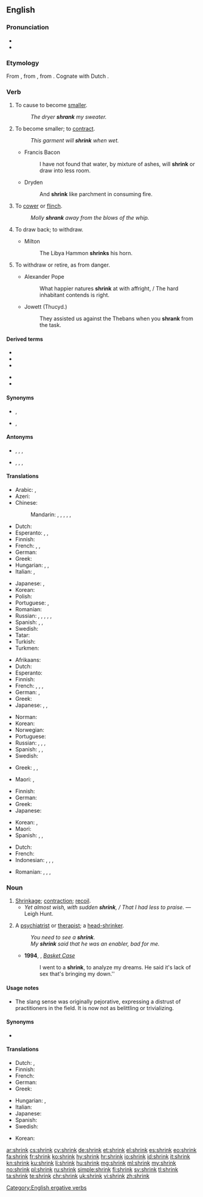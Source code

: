 ==English==

===Pronunciation===
* {{IPA|/ˈʃɹɪŋk/|lang=en}}
* {{rhymes|ɪŋk|lang=en}}

===Etymology===
From {{etyl|enm|en}} {{m|enm|shrinken}}, from {{etyl|ang|en}} {{m|ang|scrincan}}, from {{etyl|gem-pro|en}} {{m|gem-pro|*skrinkwaną}}. Cognate with Dutch {{m|nl|schrinken||to shrink}}.

===Verb===
{{en-verb|shrinks|shrinking|shrank|past2=shrunk|shrunk|past_ptc2=shrunken}}

# {{lb|en|transitive}} To cause to become [[smaller]].
#: ''The dryer '''shrank''' my sweater.''
# {{lb|en|intransitive}} To become smaller; to [[contract]].
#: ''This garment will '''shrink''' when wet.''
#* Francis Bacon
#*: I have not found that water, by mixture of ashes, will '''shrink''' or draw into less room.
#* Dryden
#*: And '''shrink''' like parchment in consuming fire.
# {{lb|en|intransitive}} To [[cower]] or [[flinch]].
#: ''Molly '''shrank''' away from the blows of the whip.''
# {{lb|en|transitive}} To draw back; to withdraw.
#* Milton
#*: The Libya Hammon '''shrinks''' his horn.
# {{lb|en|intransitive|figuratively}} To withdraw or retire, as from danger.
#* Alexander Pope
#*: What happier natures '''shrink''' at with affright, / The hard inhabitant contends is right.
#* Jowett (Thucyd.)
#*: They assisted us against the Thebans when you '''shrank''' from the task.

====Derived terms====
{{der-top}}
* {{l|en|head-shrinker}}
* {{l|en|shrink away}}
* {{l|en|shrink back}}
{{der-mid}}
* {{l|en|shrink-wrap}}
* {{l|en|shrinkable}}
{{der-bottom}}

====Synonyms====
* {{sense|avoid an unwanted task}} {{l|en|funk}}, {{l|en|shirk}}
* {{sense|withdraw or retire, as from danger}} {{l|en|shrink back}}, {{l|en|retreat}}

====Antonyms====
* {{sense|to cause to become smaller}} {{l|en|expand}}, {{l|en|grow}}, {{l|en|enlarge}}, {{l|en|stretch}}
* {{sense|become smaller}} {{l|en|expand}}, {{l|en|grow}}, {{l|en|enlarge}}, {{l|en|stretch}}

====Translations====
{{trans-top|intransitive: to contract, to become smaller}}
* Arabic: {{t|ar|تَقَلَّصَ}}, {{t|ar|أَحْجَمَ}}
* Azeri: {{t|az|kiçilmək}}
* Chinese:
*: Mandarin: {{t|cmn|收縮|sc=Hani}}, {{t+|cmn|收缩|tr=shōusuō|sc=Hani}}, {{t+|cmn|縮|sc=Hani}}, {{t+|cmn|缩|tr=suō|sc=Hani}}, {{t|cmn|縮水|sc=Hani}}, {{t+|cmn|缩水|tr=suōshuǐ|sc=Hani}}
* Dutch: {{t+|nl|krimpen}}
* Esperanto: {{t|eo|etiĝi}}, {{t|eo|ŝrumpi}}, {{t|eo|malkreskiĝi}}
* Finnish: {{t+|fi|kutistua}}
* French: {{t+|fr|se réduire}}, {{t+|fr|rétrécir}}, {{t+|fr|se resserrer}}
* German: {{t+|de|schrumpfen}}
* Greek: {{t+|el|μπάζω}}
* Hungarian: {{t+|hu|összemegy}}, {{t+|hu|összehúzódik}}, {{t+|hu|összezsugorodik}}
* Italian: {{t|it|restringersi}}, {{t+|it|ritirarsi}}
{{trans-mid}}
* Japanese: {{t+|ja|縮む|tr=[[ちじむ]], chijimu}}, {{t|ja|縮まる|tr=[[ちじまる]], chijimaru}}
* Korean: {{t+|ko|움츠러지다|tr=umcheureojida}}
* Polish: {{t|pl|kurczyć się}}
* Portuguese: {{t+|pt|encolher}}, {{t+|pt|contrair}}
* Romanian: {{t+|ro|micșora}}
* Russian: {{t+|ru|сжима́ться|impf}}, {{t+|ru|сжа́ться|pf}}, {{t+|ru|сокраща́ться|impf}}, {{t+|ru|сократи́ться|impf}}, {{t+|ru|уменьша́ться|impf}}, {{t+|ru|уме́ньшиться|pf}}
* Spanish: {{t+|es|contraerse}}, {{t+|es|encogerse}}, {{t+|es|achicarse}}
* Swedish: {{t+|sv|krympa}}
* Tatar: {{t|tt|keçeräyü|sc=Cyrl}}
* Turkish: {{t+|tr|küçülmek}}
* Turkmen: {{t|tk|kiçelmek}}
{{trans-bottom}}

{{trans-top|transitive: to cause something to shrink}}
* Afrikaans: {{t|af|krimp}}
* Dutch: {{t+|nl|krimpen}}
* Esperanto: {{t+|eo|etigi}}
* Finnish: {{t|fi|kutistaa}}
* French: {{t+|fr|rétrécir}}, {{t|fr|faire rétrécir}}, {{t+|fr|rapetisser}}, {{t+|fr|diminuer}}
* German: {{t+|de|schrumpfen}}, {{t+|de|abnehmen}}
* Greek: {{t+|el|συρρικνώνω}}
* Japanese: {{t|ja|縮める|tr=[[ちじめる]], chijimeru}}, {{t|ja|縮小する|tr=[[しゅくしょうする]], shukushō suru}}, {{t|ja|短縮する|tr=[[たんしゅくする]], tanshuku suru}}
{{trans-mid}}
* Norman: {{t|nrf|rap'tichi}}
* Korean: {{t+|ko|움츠리다|tr=umcheurida}}
* Norwegian: {{t|no|krympe}}
* Portuguese: {{t+|pt|encolher}}
* Russian: {{t+|ru|уменьша́ть|impf}}, {{t+|ru|уме́ньшить|pf}}, {{t+|ru|сжима́ть|impf}}, {{t+|ru|сжать|pf}}
* Spanish: {{t+|es|encoger}}, {{t+|es|mermar}}, {{t+|es|contraer}}
* Swedish: {{t+|sv|krympa}}
{{trans-bottom}}

{{trans-top|to cower}}
* Greek: {{t+|el|μαζεύομαι}}, {{t+|el|ζαρώνω}}, {{t|el|αποτραβιέμαι}}
{{trans-mid}}
* Maori: {{t|mi|eti}}, {{t|mi|kumu}}
{{trans-bottom}}

{{trans-top|intransitive: to attempt to avoid an unwanted or intimidating duty}}
* Finnish: {{t+|fi|luistaa}}
* German: {{t+|de|drücken|alt=sich drücken}}
* Greek: {{t+|el|λουφάρω}}
* Japanese: {{t|ja|尻込みする|tr=[[しりごみする]], shirigomi suru}}
{{trans-mid}}
* Korean: {{t+|ko|움츠러지다|tr=umcheureojida}}, {{qualifier|transitive}} {{t+|ko|움츠리다|tr=umcheurida|sc=Kore}}
* Maori: {{t|mi|eti}}
* Spanish: {{t+|es|zafar|alt=zafarse}}, {{t+|es|rehuir}}, {{t+|es|correr|alt=correrse}}
{{trans-bottom}}

{{checktrans-top}}
* Dutch: {{t-check|nl|krimpen}}
* French: {{t-check|fr|rapetisser}}
* Indonesian: {{t-check|id|susut|alt=menyusut}} {{attention|id|2=was "[[susut|menyusut]]" - assumed inflected form or vocalised spelling; please verify if linking is acceptable. see [[User:Kephir/gadgets/xte#Translation_fixing]]}}, {{t-check|id|kerut|alt=mengerut}} {{attention|id|2=was "[[kerut|mengerut]]" - assumed inflected form or vocalised spelling; please verify if linking is acceptable. see [[User:Kephir/gadgets/xte#Translation_fixing]]}}, {{t-check|id|kerut|alt=mengkerut}} {{attention|id|2=was "[[kerut|mengkerut]]" - assumed inflected form or vocalised spelling; please verify if linking is acceptable. see [[User:Kephir/gadgets/xte#Translation_fixing]]}}, {{t-check|id|ciut|alt=menciut}} {{attention|id|2=was "[[ciut|menciut]]" - assumed inflected form or vocalised spelling; please verify if linking is acceptable. see [[User:Kephir/gadgets/xte#Translation_fixing]]}}
{{trans-mid}}
* Romanian: {{t-check|ro|a se contracta}}, {{t-check|ro|a se micsora}}, {{t-check|ro|a se diminua}}, {{t-check|ro|a intra la apa}}
{{trans-bottom}}

===Noun===
{{en-noun}}

# [[shrinkage|Shrinkage]]; [[contraction]]; [[recoil]].
#* ''Yet almost wish, with sudden '''shrink''', / That I had less to praise.'' &mdash; Leigh Hunt.
# {{lb|en|slang|sometimes|pejorative}} A [[psychiatrist]] or [[therapist]]; a [[head-shrinker]].
#: ''You need to see a '''shrink'''.''
#: ''My '''shrink''' said that he was an enabler, bad for me.''
#* '''1994''', {{w|Green Day}}, ''[[w:Basket Case (song)|Basket Case]]''
#*: I went to a '''shrink''', to analyze my dreams. He said it's lack of sex that's bringing my down.''

====Usage notes====
* The slang sense was originally pejorative, expressing a distrust of practitioners in the field. It is now not as belittling or trivializing.

====Synonyms====
* {{l|en|head-shrinker}}

====Translations====
{{trans-top|psychiatrist or therapist (informal, belittling)}}
* Dutch: {{t+|nl|zielenknijper|m}}, {{t+|nl|zielknijper|m}}
* Finnish: {{t+|fi|kallonkutistaja}}
* French: {{t+|fr|psy|m}}
* German: {{qualifier|literally: Soul Plumber}} {{t+|de|Seelenklempner|m}}
* Greek: {{t+|el|τρελογιατρός}}
{{trans-mid}}
* Hungarian: {{t|hu|fejzsugorító}}, {{t|hu|lélekdoki}}
* Italian: {{t+|it|strizzacervelli|m}}
* Japanese: {{t+|ja|精神科医|tr=[[せいしんかい]], sēshin-ka-i}}
* Spanish: {{qualifier|colloquial}} {{t|es|loquero|m}}
* Swedish: {{t|sv|hjärnskrynklare|c}}
{{trans-bottom}}

{{checktrans-top}}
* Korean: {{t-check|ko|정신과의사|tr=jeongsin-gwa-ui-sa|sc=Kore}}
{{trans-mid}}
{{trans-bottom}}

[[Category:English ergative verbs]]

[[ar:shrink]]
[[cs:shrink]]
[[cy:shrink]]
[[de:shrink]]
[[et:shrink]]
[[el:shrink]]
[[es:shrink]]
[[eo:shrink]]
[[fa:shrink]]
[[fr:shrink]]
[[ko:shrink]]
[[hy:shrink]]
[[hr:shrink]]
[[io:shrink]]
[[id:shrink]]
[[it:shrink]]
[[kn:shrink]]
[[ku:shrink]]
[[li:shrink]]
[[hu:shrink]]
[[mg:shrink]]
[[ml:shrink]]
[[my:shrink]]
[[no:shrink]]
[[pl:shrink]]
[[ru:shrink]]
[[simple:shrink]]
[[fi:shrink]]
[[sv:shrink]]
[[tl:shrink]]
[[ta:shrink]]
[[te:shrink]]
[[chr:shrink]]
[[uk:shrink]]
[[vi:shrink]]
[[zh:shrink]]